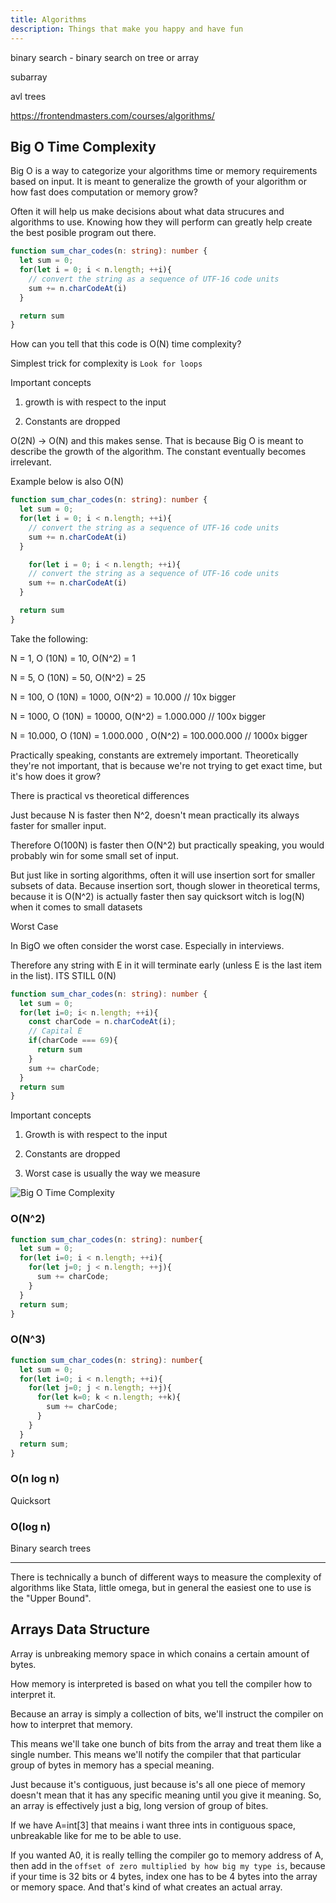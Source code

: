 ```yaml
---
title: Algorithms
description: Things that make you happy and have fun
---
```



binary search - binary search on tree or array

subarray

avl trees


https://frontendmasters.com/courses/algorithms/


## Big O Time Complexity

Big O is a way to categorize your algorithms time or memory requirements based on input. It is meant to generalize the growth of your algorithm or how fast does computation or memory grow?

Often it will help us make decisions about what data strucures and algorithms to use. Knowing how they will perform can greatly help create the best posible program out there.

```ts
function sum_char_codes(n: string): number {
  let sum = 0;
  for(let i = 0; i < n.length; ++i){
    // convert the string as a sequence of UTF-16 code units
    sum += n.charCodeAt(i)
  }

  return sum
}
```

How can you tell that this code is O(N) time complexity?

Simplest trick for complexity is ``Look for loops``

Important concepts

1. growth is with respect to the input

2. Constants are dropped

O(2N) -> O(N) and this makes sense. That is because Big O is meant to describe the growth of the algorithm. The constant eventually becomes irrelevant.

Example below is also O(N)

```ts
function sum_char_codes(n: string): number {
  let sum = 0;
  for(let i = 0; i < n.length; ++i){
    // convert the string as a sequence of UTF-16 code units
    sum += n.charCodeAt(i)
  }

    for(let i = 0; i < n.length; ++i){
    // convert the string as a sequence of UTF-16 code units
    sum += n.charCodeAt(i)
  }

  return sum
}
```

Take the following:

N = 1, O (10N) = 10, O(N^2) = 1

N = 5, O (10N) = 50, O(N^2) = 25

N = 100, O (10N) = 1000, O(N^2) = 10.000 // 10x bigger

N = 1000, O (10N) = 10000, O(N^2) = 1.000.000 // 100x bigger

N = 10.000, O (10N) = 1.000.000 , O(N^2) = 100.000.000 // 1000x bigger

Practically speaking, constants are extremely important. Theoretically they're not important, that is because we're not trying to get exact time, but it's how does it grow?

There is practical vs theoretical differences

Just because N is faster then N^2, doesn't mean practically its always faster for smaller input.

Therefore O(100N) is faster then O(N^2) but practically speaking, you would probably win for some small set of input.

But just like in sorting algorithms, often it will use insertion sort for smaller subsets of data. Because insertion sort, though slower in theoretical terms, because it is O(N^2) is actually faster then say quicksort witch is log(N) when it comes to small datasets


Worst Case

In BigO we often consider the worst case. Especially in interviews.

Therefore any string with E in it will terminate early (unless E is the last item in the list).
ITS STILL 0(N)

```ts
function sum_char_codes(n: string): number {
  let sum = 0;
  for(let i=0; i< n.length; ++i){
    const charCode = n.charCodeAt(i);
    // Capital E
    if(charCode === 69){
      return sum
    }
    sum += charCode;
  }
  return sum
}
```

Important concepts

1. Growth is with respect to the input

2. Constants are dropped

3. Worst case is usually the way we measure

<img src="/images/algorithms/ece920b.png" alt="Big O Time Complexity " />

### O(N^2)

```ts
function sum_char_codes(n: string): number{
  let sum = 0;
  for(let i=0; i < n.length; ++i){
    for(let j=0; j < n.length; ++j){
      sum += charCode;
    }
  }
  return sum;
}
```

### O(N^3)

```ts
function sum_char_codes(n: string): number{
  let sum = 0;
  for(let i=0; i < n.length; ++i){
    for(let j=0; j < n.length; ++j){
      for(let k=0; k < n.length; ++k){
        sum += charCode;
      }
    }
  }
  return sum;
}
```

### O(n log n)

Quicksort

### O(log n)

Binary search trees

---

There is technically a bunch of different ways to measure the complexity of algorithms like Stata, little omega, but in general the easiest one to use is the "Upper Bound".


## Arrays Data Structure

Array is unbreaking memory space in which conains a certain amount of bytes. 

How memory is interpreted is based on what you tell the compiler how to interpret it. 

Because an array is simply a collection of bits, we'll instruct the compiler on how to interpret that memory.

This means we'll take one bunch of bits from the array and treat them like a single number. This means we'll notify the compiler that that particular group of bytes in memory has a special meaning.

Just because it's contiguous, just because is's all one piece of memory doesn't mean that it has any specific meaning until you give it meaning. So, an array is effectively just a big, long version of group of bites.


If we have A=int[3] that meains i want three ints in contiguous space, unbreakable like for me to be able to use.

If you wanted A0, it is really telling the compiler go to memory address of A, then add in the `offset of zero multiplied by how big my type is`, because if your time is 32 bits or 4 bytes, index one has to be 4 bytes into the array or memory space. And that's kind of what creates an actual array.


